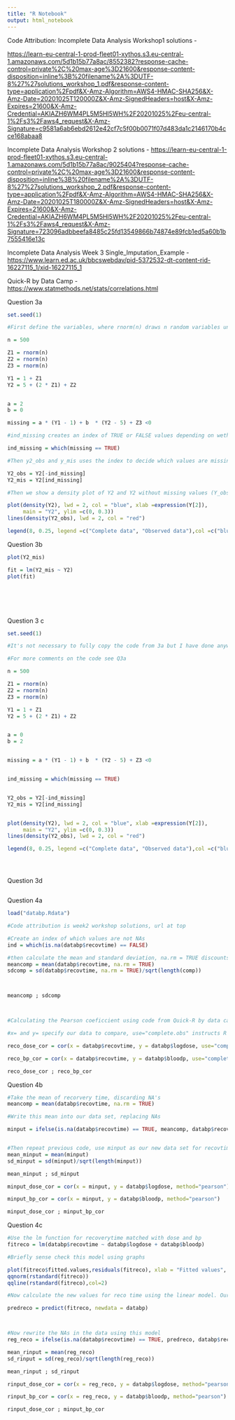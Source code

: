 ```yaml
---
title: "R Notebook"
output: html_notebook
---
```


Code Attribution:
Incomplete Data Analysis Workshop1 solutions -

<https://learn-eu-central-1-prod-fleet01-xythos.s3.eu-central-1.amazonaws.com/5d1b15b77a8ac/8552382?response-cache-control=private%2C%20max-age%3D21600&response-content-disposition=inline%3B%20filename%2A%3DUTF-8%27%27solutions_workshop_1.pdf&response-content-type=application%2Fpdf&X-Amz-Algorithm=AWS4-HMAC-SHA256&X-Amz-Date=20201025T120000Z&X-Amz-SignedHeaders=host&X-Amz-Expires=21600&X-Amz-Credential=AKIAZH6WM4PL5M5HI5WH%2F20201025%2Feu-central-1%2Fs3%2Faws4_request&X-Amz-Signature=c9581a6ab6ebd2612e42cf7c5f00b0071f07d483da1c2146170b4cce168abaa8>

Incomplete Data Analysis Workshop 2 solutions - 
<https://learn-eu-central-1-prod-fleet01-xythos.s3.eu-central-1.amazonaws.com/5d1b15b77a8ac/9025404?response-cache-control=private%2C%20max-age%3D21600&response-content-disposition=inline%3B%20filename%2A%3DUTF-8%27%27solutions_workshop_2.pdf&response-content-type=application%2Fpdf&X-Amz-Algorithm=AWS4-HMAC-SHA256&X-Amz-Date=20201025T180000Z&X-Amz-SignedHeaders=host&X-Amz-Expires=21600&X-Amz-Credential=AKIAZH6WM4PL5M5HI5WH%2F20201025%2Feu-central-1%2Fs3%2Faws4_request&X-Amz-Signature=723096adbbeefa8485c25fd13549866b74874e89fcb1ed5a60b1b7555416e13c>

Incomplete Data Analysis Week 3 Single_Imputation_Example -
<https://www.learn.ed.ac.uk/bbcswebdav/pid-5372532-dt-content-rid-16227115_1/xid-16227115_1>

Quick-R by Data Camp - 
<https://www.statmethods.net/stats/correlations.html>

Question 3a


```r

set.seed(1)

#First define the variables, where rnorm(n) draws n random variables under a normal distribution, with default mean = 0 and sd = 1

n = 500

Z1 = rnorm(n)
Z2 = rnorm(n)
Z3 = rnorm(n)

Y1 = 1 + Z1
Y2 = 5 + (2 * Z1) + Z2


a = 2
b = 0

missing = a * (Y1 - 1) + b  * (Y2 - 5) + Z3 <0

#ind_missing creates an index of TRUE or FALSE values depending on wether or not a value in the set missing is < Z1

ind_missing = which(missing == TRUE)

#Then y2_obs and y_mis uses the index to decide which values are missing in our currently fully observed set of Y2

Y2_obs = Y2[-ind_missing]
Y2_mis = Y2[ind_missing]

#Then we show a density plot of Y2 and Y2 without missing values (Y_obs), code heavily borrowed from workshop 1 solutions, url at top of document.

plot(density(Y2), lwd = 2, col = "blue", xlab =expression(Y[2]),
     main = "Y2", ylim =c(0, 0.3))
lines(density(Y2_obs), lwd = 2, col = "red")

legend(8, 0.25, legend =c("Complete data", "Observed data"),col =c("blue", "red"), lty =c(1,1), lwd =c(2,2), bty ="n")

```


Question 3b


```r
plot(Y2_mis)

fit = lm(Y2_mis ~ Y2)
plot(fit)







```


Question 3 c


```r
set.seed(1)

#It's not necessary to fully copy the code from 3a but I have done anyway, just altering the values of a & b, just in case the code is run independently of 3a.

#For more comments on the code see Q3a

n = 500

Z1 = rnorm(n)
Z2 = rnorm(n)
Z3 = rnorm(n)

Y1 = 1 + Z1
Y2 = 5 + (2 * Z1) + Z2


a = 0
b = 2


missing = a * (Y1 - 1) + b  * (Y2 - 5) + Z3 <0


ind_missing = which(missing == TRUE)


Y2_obs = Y2[-ind_missing]
Y2_mis = Y2[ind_missing]


plot(density(Y2), lwd = 2, col = "blue", xlab =expression(Y[2]),
     main = "Y2", ylim =c(0, 0.3))
lines(density(Y2_obs), lwd = 2, col = "red")

legend(8, 0.25, legend =c("Complete data", "Observed data"),col =c("blue", "red"), lty =c(1,1), lwd =c(2,2), bty ="n")





```


Question 3d

```r



```



Question 4a


```r
load("databp.Rdata")

#Code attribution is week2 workshop solutions, url at top

#Create an index of which values are not NAs
ind = which(is.na(databp$recovtime) == FALSE)

#then calculate the mean and standard deviation, na.rm = TRUE discounts any NAs from the calculation
meancomp = mean(databp$recovtime, na.rm = TRUE)
sdcomp = sd(databp$recovtime, na.rm = TRUE)/sqrt(length(comp))



meancomp ; sdcomp



#Calculating the Pearson coeficcient using code from Quick-R by data camp, url at top.

#x= and y= specify our data to compare, use="complete.obs" instructs R to handle missing data using listwise deletion, and method is fairly self explanatory.

reco_dose_cor = cor(x = databp$recovtime, y = databp$logdose, use="complete.obs", method="pearson")

reco_bp_cor = cor(x = databp$recovtime, y = databp$bloodp, use="complete.obs", method="pearson")

reco_dose_cor ; reco_bp_cor
```


Question 4b


```r
#Take the mean of recorvery time, discarding NA's
meancomp = mean(databp$recovtime, na.rm = TRUE)

#Write this mean into our data set, replacing NAs

minput = ifelse(is.na(databp$recovtime) == TRUE, meancomp, databp$recovtime)


#Then repeat previous code, use minput as our new data set for recovtime
mean_minput = mean(minput)
sd_minput = sd(minput)/sqrt(length(minput))

mean_minput ; sd_minput

minput_dose_cor = cor(x = minput, y = databp$logdose, method="pearson")

minput_bp_cor = cor(x = minput, y = databp$bloodp, method="pearson")

minput_dose_cor ; minput_bp_cor

```




Question 4c


```r

#Use the lm function for recoverytime matched with dose and bp
fitreco = lm(databp$recovtime ~ databp$logdose + databp$bloodp)

#Briefly sense check this model using graphs

plot(fitreco$fitted.values,residuals(fitreco), xlab = "Fitted values", ylab = "Residuals")
qqnorm(rstandard(fitreco))
qqline(rstandard(fitreco),col=2)

#Now calculate the new values for reco time using the linear model. Our missing values are at index 4, 10 and 22.

predreco = predict(fitreco, newdata = databp)



#Now rewrite the NAs in the data using this model
reg_reco = ifelse(is.na(databp$recovtime) == TRUE, predreco, databp$recovtime)

mean_rinput = mean(reg_reco)
sd_rinput = sd(reg_reco)/sqrt(length(reg_reco))

mean_rinput ; sd_rinput

rinput_dose_cor = cor(x = reg_reco, y = databp$logdose, method="pearson")

rinput_bp_cor = cor(x = reg_reco, y = databp$bloodp, method="pearson")

rinput_dose_cor ; minput_bp_cor


```